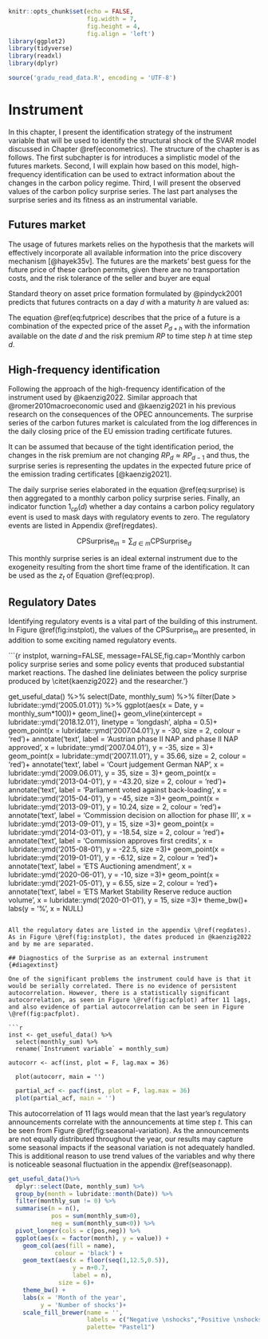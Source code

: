 ```r
knitr::opts_chunk$set(echo = FALSE, 
                      fig.width = 7,
                      fig.height = 4,
                      fig.align = 'left')
library(ggplot2)
library(tidyverse)
library(readxl)
library(dplyr)

source('gradu_read_data.R', encoding = 'UTF-8')
```

# Instrument {#inst}

In this chapter, I present the identification strategy of the instrument variable that will be used to identify the structural shock of the SVAR model discussed in Chapter \@ref(econometrics). The structure of the chapter is as follows. The first subchapter is for introduces a simplistic model of the futures markets. Second, I will explain how based on this model, high-frequency identification can be used to extract information about the changes in the carbon policy regime. Third, I will present the observed values of the carbon policy surprise series. The last part analyses the surprise series and its fitness as an instrumental variable.

## Futures market

The usage of futures markets relies on the hypothesis that the markets will effectively incorporate all available information into the price discovery mechanism [@hayek35v]. The futures are the markets' best guess for the future price of these carbon permits, given there are no transportation costs, and the risk tolerance of the seller and buyer are equal \citep{nakamura2018}

Standard theory on asset price formation formulated by @pindyck2001 predicts that futures contracts on a day $d$ with a maturity $h$ are valued as:

\begin{equation}
  F_d^h = \mathbb{E}_d(P_{d+h})-RP^h_d
  (\#eq:futprice)
\end{equation}

The equation \@ref(eq:futprice) describes that the price of a future is a combination of the expected price of the asset $P_{d+h}$ with the information available on the date $d$ and the risk premium $RP$ to time step $h$ at time step $d$. 

## High-frequency identification

Following the approach of the high-frequency identification of the instrument used by @kaenzig2022. Similar approach that @romer2010macroeconomic used and @kaenzig2021 in his previous research on the consequences of the OPEC announcements. The surprise series of the carbon futures market is calculated from the log differences in the daily closing price of the EU emission trading certificate futures.

It can be assumed that because of the tight identification period, the changes in the risk premium are not changing $RP_d \approx RP_{d-1}$ and thus, the surprise series is representing the updates in the expected future price of the emission trading certificates [@kaenzig2021].


\begin{equation}
  \begin{split}
    \text{Surprise}_d &= F^h_d-F^h_{d-1} \\
    &= \mathbb{E}_d(P_{d+h})-RP^h_d-\mathbb{E}_{d-1}(P_{d+h})+RP^h_{d-1} \\
    &= \mathbb{E}_d(P_{d+h})-\mathbb{E}_{d-1}(P_{d+h}) 
  \end{split}
(\#eq:surprise)
\end{equation}


The daily surprise series elaborated in the equation \@ref(eq:surprise) is then aggregated to a monthly carbon policy surprise series. Finally, an indicator function $1_{cp}(d)$ whether a day contains a carbon policy regulatory event is used to mask days with regulatory events to zero. The regulatory events are listed in Appendix \@ref(regdates).

$$
\text{CPSurprise}_m = \sum_{d\in m}\text{CPSurprise}_d 
$$

This monthly surprise series is an ideal external instrument due to the exogeneity resulting from the short time frame of the identification. It can be used as the $z_t$ of Equation \@ref(eq:prop).

## Regulatory Dates {#reggdates}

Identifying regulatory events is a vital part of the building of this instrument. In Figure \@ref(fig:instplot), the values of the $\text{CPSurprise}_m$ are presented, in addition to some exciting named regulatory events.


```{r instplot, warning=FALSE, message=FALSE,fig.cap='Monthly carbon policy surprise series and some policy events that produced substantial market reactions. The dashed line deliniates between the policy surprise produced by \\citet{kaenzig2022} and the researcher.'}

get_useful_data() %>% 
  select(Date, monthly_sum) %>% 
  filter(Date > lubridate::ymd('2005.01.01')) %>% 
  ggplot(aes(x = Date, y = monthly_sum*100))+
  geom_line()+
  geom_vline(xintercept = lubridate::ymd('2018.12.01'), 
             linetype = 'longdash',
             alpha = 0.5)+
  geom_point(x = lubridate::ymd('2007.04.01'),y = -30, size = 2, colour = 'red')+
  annotate('text',
           label = 'Austrian phase II NAP and \nHungarian phase II NAP approved',
           x = lubridate::ymd('2007.04.01'),
           y = -35,
           size = 3)+
  geom_point(x = lubridate::ymd('2007.11.01'), y = 35.66, size = 2, colour = 'red')+
  annotate('text',
           label = 'Court judgement \non German NAP',
           x = lubridate::ymd('2009.06.01'),
           y = 35,
           size = 3)+
  geom_point(x = lubridate::ymd('2013-04-01'), y = -43.20, size = 2, colour = 'red')+
  annotate('text',
           label = 'Parliament voted against back-loading',
           x = lubridate::ymd('2015-04-01'),
           y = -45,
           size =3)+
  geom_point(x = lubridate::ymd('2013-09-01'), y = 10.24, size = 2, colour = 'red')+
  annotate('text',
           label = 'Commission decision on \nfree alloction for phase III',
           x = lubridate::ymd('2013-09-01'),
           y = 15,
           size =3)+
  geom_point(x = lubridate::ymd('2014-03-01'), y = -18.54, size = 2, colour = 'red')+
  annotate('text',
           label = 'Commission approves first \ninternational credits',
           x = lubridate::ymd('2015-08-01'),
           y = -22.5,
           size =3)+
  geom_point(x = lubridate::ymd('2019-01-01'), y = -6.12, size = 2, colour = 'red')+
  annotate('text',
           label = 'ETS Auctioning \nRegulation amendment',
           x = lubridate::ymd('2020-06-01'),
           y = -10,
           size =3)+
  geom_point(x = lubridate::ymd('2021-05-01'), y = 6.55, size = 2, colour = 'red')+
  annotate('text',
           label = 'ETS Market Stability Reserve \nto reduce auction volume',
           x = lubridate::ymd('2020-01-01'),
           y = 15,
           size =3)+
  theme_bw()+
  labs(y = '%',
       x = NULL)

```

All the regulatory dates are listed in the appendix \@ref(regdates). As in Figure \@ref(fig:instplot), the dates produced in @kaenzig2022 and by me are separated.

## Diagnostics of the Surprise as an external instrument {#diagextinst}

One of the significant problems the instrument could have is that it would be serially correlated. There is no evidence of persistent autocorrelation. However, there is a statistically significant autocorrelation, as seen in Figure \@ref(fig:acfplot) after 11 lags, and also evidence of partial autocorrelation can be seen in Figure \@ref(fig:pacfplot). 

```r

inst <- get_useful_data() %>% 
  select(monthly_sum) %>%
  rename(`Instrument variable` = monthly_sum)

autocorr <- acf(inst, plot = F, lag.max = 36)
  
  plot(autocorr, main = '')

```

```r
  partial_acf <- pacf(inst, plot = F, lag.max = 36)
  plot(partial_acf, main = '')

```

This autocorrelation of 11 lags would mean that the last year's regulatory announcements correlate with the announcements at time step $t$. This can be seen from Figure \@ref(fig:seasonal-variation). As the announcements are not equally distributed throughout the year, our results may capture some seasonal impacts if the seasonal variation is not adequately handled. This is additional reason to use trend values of the variables and why there is noticeable seasonal fluctuation in the appendix \@ref(seasonapp).


```r

get_useful_data()%>%
  dplyr::select(Date, monthly_sum) %>%
  group_by(month = lubridate::month(Date)) %>%
  filter(monthly_sum != 0) %>%
  summarise(n = n(),
            pos = sum(monthly_sum>0), 
            neg = sum(monthly_sum<0)) %>%
  pivot_longer(cols = c(pos,neg)) %>%
  ggplot(aes(x = factor(month), y = value)) + 
    geom_col(aes(fill = name),
             colour = 'black') + 
    geom_text(aes(x = floor(seq(1,12.5,0.5)), 
                  y = n+0.7, 
                  label = n), 
              size = 6)+
    theme_bw() + 
    labs(x = 'Month of the year',
         y = 'Number of shocks')+
    scale_fill_brewer(name = '', 
                      labels = c("Negative \nshocks","Positive \nshocks"), 
                      palette= "Pastel1")


```

\newpage